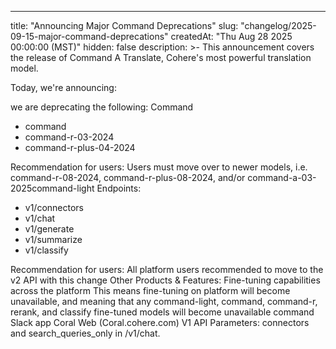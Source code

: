 ---
title: "Announcing Major Command Deprecations"
slug: "changelog/2025-09-15-major-command-deprecations"
createdAt: "Thu Aug 28 2025 00:00:00 (MST)"
hidden: false
description: >-
 This announcement covers the release of Command A Translate, Cohere's most powerful translation model.


Today, we're announcing: 

we are deprecating the following:
Command
- command
- command-r-03-2024
- command-r-plus-04-2024

Recommendation for users: Users must move over to newer models, i.e. command-r-08-2024, command-r-plus-08-2024, and/or command-a-03-2025command-light
Endpoints:

- v1/connectors
- v1/chat
- v1/generate
- v1/summarize
- v1/classify

Recommendation for users: All platform users recommended to move to the v2 API with this change
Other Products & Features: Fine-tuning capabilities across the platform
This means fine-tuning on platform will become unavailable, and meaning that any command-light, command, command-r, rerank, and classify fine-tuned models will become unavailable
command Slack app
Coral Web (Coral.cohere.com)
V1 API Parameters: connectors and search_queries_only in /v1/chat.
